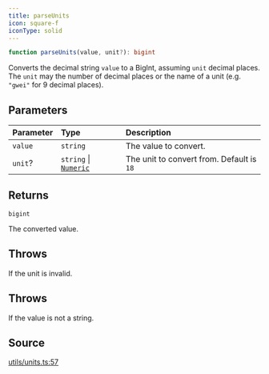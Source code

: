 ```yaml
---
title: parseUnits
icon: square-f
iconType: solid
---
```


```ts
function parseUnits(value, unit?): bigint
```

Converts the decimal string `value` to a BigInt, assuming `unit` decimal places. The `unit` may the number of decimal
places or the name of a unit (e.g. `"gwei"` for 9 decimal places).

## Parameters

| Parameter | Type | Description |
| :------ | :------ | :------ |
| `value` | `string` | The value to convert. |
| `unit`? | `string` \| [`Numeric`](/sdk/content/type-aliases/Numeric) | The unit to convert from. Default is `18` |

## Returns

`bigint`

The converted value.

## Throws

If the unit is invalid.

## Throws

If the value is not a string.

## Source

[utils/units.ts:57](https://github.com/dominant-strategies/quais.js/blob/4cfae12bbb292482a9be973a3dd1d4c83d5ab398/src/utils/units.ts#L57)
